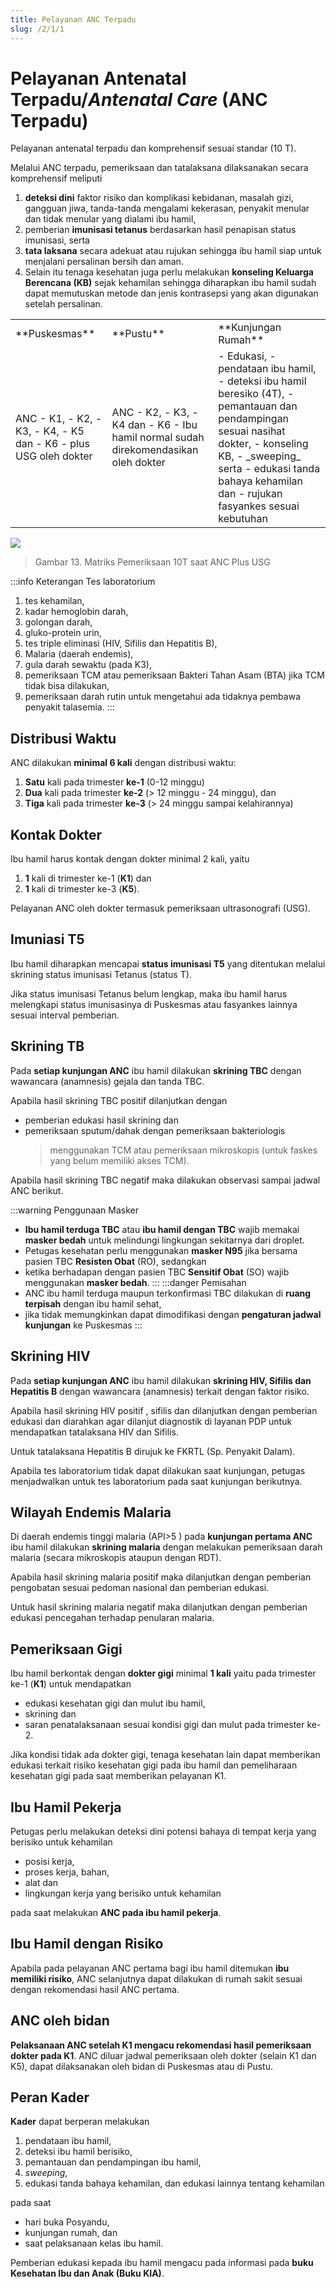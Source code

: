 ```yaml
---
title: Pelayanan ANC Terpadu
slug: /2/1/1
---
```


# Pelayanan Antenatal Terpadu/_Antenatal Care_ (ANC Terpadu)

Pelayanan antenatal terpadu dan komprehensif sesuai standar (10 T).

Melalui ANC terpadu, pemeriksaan dan tatalaksana dilaksanakan secara komprehensif meliputi 
1. **deteksi dini** faktor risiko dan komplikasi kebidanan, masalah gizi, gangguan jiwa, tanda-tanda mengalami kekerasan, penyakit menular dan tidak menular yang dialami ibu hamil, 
6. pemberian **imunisasi tetanus** berdasarkan hasil penapisan status imunisasi, serta 
7. **tata laksana** secara adekuat atau rujukan sehingga ibu hamil siap untuk menjalani persalinan bersih dan aman. 
8. Selain itu tenaga kesehatan juga perlu melakukan **konseling Keluarga Berencana (KB)** sejak kehamilan sehingga diharapkan ibu hamil sudah dapat memutuskan metode dan jenis kontrasepsi yang akan digunakan setelah persalinan.

<table>
  <tr>
    <td>**Puskesmas**</td>
    <td>**Pustu**</td>
    <td>**Kunjungan Rumah**</td>
  </tr>
  <tr>
    <td>
      ANC
      - K1,
      - K2,
      - K3,
      - K4,
      - K5 dan
      - K6
      - plus USG oleh dokter
    </td>
    <td>
      ANC
      - K2,
      - K3,
      - K4 dan
      - K6
      - Ibu hamil normal sudah direkomendasikan oleh dokter
    </td>
    <td>
      - Edukasi,
      - pendataan ibu hamil,
      - deteksi ibu hamil beresiko (4T),
      - pemantauan dan pendampingan sesuai nasihat dokter,
      - konseling KB,
      - _sweeping_ serta
      - edukasi tanda bahaya kehamilan dan
      - rujukan fasyankes sesuai kebutuhan
    </td>
  </tr>
</table>

![](/ilm/image035.gif)

> Gambar 13. Matriks Pemeriksaan 10T saat ANC Plus USG

:::info Keterangan Tes laboratorium 
  1. tes kehamilan, 
  2. kadar hemoglobin darah, 
  3. golongan darah, 
  4. gluko-protein urin, 
  5. tes triple eliminasi (HIV, Sifilis dan Hepatitis B), 
  6. Malaria (daerah endemis), 
  7. gula darah sewaktu (pada K3), 
  8. pemeriksaan TCM atau pemeriksaan Bakteri Tahan Asam (BTA) jika TCM tidak bisa dilakukan,
  9. pemeriksaan darah rutin untuk mengetahui ada tidaknya pembawa penyakit talasemia.
:::

## Distribusi Waktu

ANC dilakukan **minimal 6 kali** dengan distribusi waktu:

1) **Satu** kali pada trimester **ke-1** (0-12 minggu)
2) **Dua** kali pada trimester **ke-2** (> 12 minggu - 24 minggu), dan
3) **Tiga** kali pada trimester **ke-3** (> 24 minggu sampai kelahirannya)

## Kontak Dokter

Ibu hamil harus kontak dengan dokter minimal 2 kali, yaitu 
1. **1** kali di trimester ke-1 (**K1**) dan 
2. **1** kali di trimester ke-3 (**K5**). 

Pelayanan ANC oleh dokter termasuk pemeriksaan ultrasonografi (USG).

## Imuniasi T5

Ibu hamil diharapkan mencapai **status imunisasi T5** yang ditentukan melalui skrining status imunisasi Tetanus (status T). 

Jika status imunisasi Tetanus belum lengkap, maka ibu hamil harus melengkapi status imunisasinya di Puskesmas atau fasyankes lainnya sesuai interval pemberian.

## Skrining TB

Pada **setiap kunjungan ANC** ibu hamil dilakukan **skrining TBC** dengan wawancara (anamnesis) gejala dan tanda TBC. 

Apabila hasil skrining TBC positif dilanjutkan dengan 
- pemberian edukasi hasil skrining dan 
- pemeriksaan sputum/dahak dengan pemeriksaan bakteriologis 
  > menggunakan TCM atau pemeriksaan mikroskopis (untuk faskes yang belum memiliki akses TCM). 

Apabila hasil skrining TBC negatif maka dilakukan observasi sampai jadwal ANC berikut.

:::warning Penggunaan Masker
- **Ibu hamil terduga TBC** atau **ibu hamil dengan TBC** wajib memakai **masker bedah** untuk melindungi lingkungan sekitarnya dari droplet. 
- Petugas kesehatan perlu menggunakan **masker N95** jika bersama pasien TBC **Resisten Obat** (RO), sedangkan 
- ketika berhadapan dengan pasien TBC **Sensitif Obat** (SO) wajib menggunakan **masker bedah**.
:::
:::danger Pemisahan
- ANC ibu hamil terduga maupun terkonfirmasi TBC dilakukan di **ruang terpisah** dengan ibu hamil sehat, 
- jika tidak memungkinkan dapat dimodifikasi dengan **pengaturan jadwal kunjungan** ke Puskesmas
:::

## Skrining HIV
Pada **setiap kunjungan ANC** ibu hamil dilakukan **skrining HIV, Sifilis dan Hepatitis B** dengan wawancara (anamnesis) terkait dengan faktor risiko. 

Apabila hasil skrining HIV positif , sifilis dan dilanjutkan dengan pemberian edukasi dan diarahkan agar dilanjut diagnostik di layanan PDP untuk mendapatkan tatalaksana HIV dan Sifilis. 

Untuk tatalaksana Hepatitis B dirujuk ke FKRTL (Sp. Penyakit Dalam). 

Apabila tes laboratorium tidak dapat dilakukan saat kunjungan, petugas menjadwalkan untuk tes laboratorium pada saat kunjungan berikutnya.

## Wilayah Endemis Malaria
Di daerah endemis tinggi malaria (API>5 ) pada **kunjungan pertama ANC** ibu hamil dilakukan **skrining malaria** dengan melakukan pemeriksaan darah malaria (secara mikroskopis ataupun dengan RDT). 

Apabila hasil skrining malaria positif maka dilanjutkan dengan pemberian pengobatan sesuai pedoman nasional dan pemberian edukasi. 

Untuk hasil skrining malaria negatif maka dilanjutkan dengan pemberian edukasi pencegahan terhadap penularan malaria.

## Pemeriksaan Gigi
Ibu hamil berkontak dengan **dokter gigi** minimal **1 kali** yaitu pada trimester ke-1 (**K1**) untuk mendapatkan 
- edukasi kesehatan gigi dan mulut ibu hamil, 
- skrining dan 
- saran penatalaksanaan sesuai kondisi gigi dan mulut pada trimester ke-2.

Jika kondisi tidak ada dokter gigi, tenaga kesehatan lain dapat memberikan edukasi terkait risiko kesehatan gigi pada ibu hamil dan pemeliharaan kesehatan gigi pada saat memberikan pelayanan K1.

## Ibu Hamil Pekerja
Petugas perlu melakukan deteksi dini potensi bahaya di tempat kerja yang berisiko untuk kehamilan 
- posisi kerja, 
- proses kerja, bahan, 
- alat dan 
- lingkungan kerja yang berisiko untuk kehamilan

pada saat melakukan **ANC pada ibu hamil pekerja**.

## Ibu Hamil dengan Risiko
Apabila pada pelayanan ANC pertama bagi ibu hamil ditemukan **ibu memiliki risiko**, ANC selanjutnya dapat dilakukan di rumah sakit sesuai dengan rekomendasi hasil ANC pertama.

## ANC oleh bidan

**Pelaksanaan ANC setelah K1 mengacu rekomendasi hasil pemeriksaan dokter pada K1**. ANC diluar jadwal pemeriksaan oleh dokter (selain K1 dan K5), dapat dilaksanakan oleh bidan di Puskesmas atau di Pustu.

## Peran Kader
**Kader** dapat berperan melakukan 
1. pendataan ibu hamil, 
2. deteksi ibu hamil berisiko, 
3. pemantauan dan pendampingan ibu hamil, 
4. *sweeping*, 
5. edukasi tanda bahaya kehamilan, dan edukasi lainnya tentang kehamilan 

pada saat 
- hari buka Posyandu, 
- kunjungan rumah, dan 
- saat pelaksanaan kelas ibu hamil.

Pemberian edukasi kepada ibu hamil mengacu pada informasi pada **buku Kesehatan Ibu dan Anak (Buku KIA)**.

